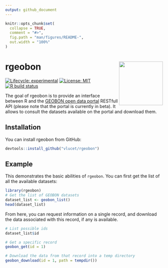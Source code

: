 ```yaml
---
output: github_document
---
```


<!-- README.md is generated from README.Rmd. Please edit that file -->

```r
knitr::opts_chunk$set(
  collapse = TRUE,
  comment = "#>",
  fig.path = "man/figures/README-",
  out.width = "100%"
)
```

# rgeobon <img src="inst/images/sticker.png" align="right" width=140/>

<!-- badges: start -->
[![Lifecycle: experimental](https://img.shields.io/badge/lifecycle-experimental-orange.svg)](https://www.tidyverse.org/lifecycle/#experimental)
[![License: MIT](https://img.shields.io/badge/License-MIT-yellow.svg)](https://opensource.org/licenses/MIT)
<!-- ![R-CMD-check](https://github.com/VLucet/geobon/workflows/R-CMD-check/badge.svg) -->
[![R build status](https://github.com/VLucet/geobon/workflows/R-CMD-check/badge.svg)](https://github.com/VLucet/geobon/actions)
<!-- badges: end -->

The goal of rgeobon is to provide an interface between R and the [GEOBON open data portal](https://portal.geobon.org/) RESTfull API (please note that the portal is currently in beta). It allows to consult the datasets available on the portal and download them. 

## Installation

You can install rgeobon from GitHub:

``` r
devtools::install_github("vlucet/rgeobon")
```

## Example

This demonstrates the basic abilities of `rgeobon`. You can first get the list of all the available datasets:

```r
library(rgeobon)
# Get the list of GEOBON datasets
dataset_list <- geobon_list()
head(dataset_list)
```

From here, you can request information on a single record, and download the data associated with this record, if any is available. 

```r
# List possible ids
dataset_list$id

# Get a specific record
geobon_get(id = 1)

# Download the data from that record into a temp directory
geobon_download(id = 1, path = tempdir())
```
